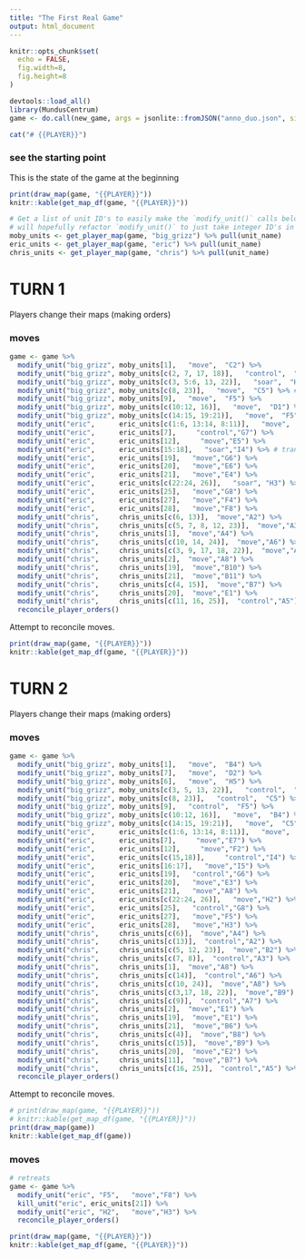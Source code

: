 ```yaml
---
title: "The First Real Game"
output: html_document
---
```


```r
knitr::opts_chunk$set(
  echo = FALSE, 
  fig.width=8,
  fig.height=8
)
```


```r
devtools::load_all()
library(MundusCentrum)
game <- do.call(new_game, args = jsonlite::fromJSON("anno_duo.json", simplifyVector = FALSE))
```

```r
cat("# {{PLAYER}}")
```

### see the starting point
This is the state of the game at the beginning

```r
print(draw_map(game, "{{PLAYER}}"))
knitr::kable(get_map_df(game, "{{PLAYER}}"))
```

```r
# Get a list of unit ID's to easily make the `modify_unit()` calls below.
# will hopefully refactor `modify_unit()` to just take integer ID's in the future
moby_units <- get_player_map(game, "big_grizz") %>% pull(unit_name)
eric_units <- get_player_map(game, "eric") %>% pull(unit_name)
chris_units <- get_player_map(game, "chris") %>% pull(unit_name)
```

# TURN 1
Players change their maps (making orders)

### moves

```r
game <- game %>%
  modify_unit("big_grizz", moby_units[1],   "move",  "C2") %>%
  modify_unit("big_grizz", moby_units[c(2, 7, 17, 18)],   "control",  "D4") %>%
  modify_unit("big_grizz", moby_units[c(3, 5:6, 13, 22)],   "soar",  "H2") %>% # transport
  modify_unit("big_grizz", moby_units[c(8, 23)],   "move",  "C5") %>% # transport
  modify_unit("big_grizz", moby_units[9],   "move",  "F5") %>%
  modify_unit("big_grizz", moby_units[c(10:12, 16)],   "move",  "D1") %>%
  modify_unit("big_grizz", moby_units[c(14:15, 19:21)],   "move",  "F5") %>%
  modify_unit("eric",      eric_units[c(1:6, 13:14, 8:11)],   "move",  "E7") %>%
  modify_unit("eric",      eric_units[7],     "control","G7") %>%
  modify_unit("eric",      eric_units[12],     "move","E5") %>%
  modify_unit("eric",      eric_units[15:18],   "soar","I4") %>% # transport 
  modify_unit("eric",      eric_units[19],   "move","G6") %>%
  modify_unit("eric",      eric_units[20],   "move","E6") %>%
  modify_unit("eric",      eric_units[21],   "move","E4") %>%
  modify_unit("eric",      eric_units[c(22:24, 26)],   "soar", "H3") %>% # transport 
  modify_unit("eric",      eric_units[25],   "move","G8") %>%
  modify_unit("eric",      eric_units[27],   "move","F4") %>%
  modify_unit("eric",      eric_units[28],   "move","F8") %>%
  modify_unit("chris",     chris_units[c(6, 13)],  "move","A2") %>%
  modify_unit("chris",     chris_units[c(5, 7, 8, 12, 23)],  "move","A3") %>%
  modify_unit("chris",     chris_units[1],  "move","A4") %>%
  modify_unit("chris",     chris_units[c(10, 14, 24)],  "move","A6") %>%
  modify_unit("chris",     chris_units[c(3, 9, 17, 18, 22)],  "move","A7") %>%
  modify_unit("chris",     chris_units[2],  "move","A8") %>%
  modify_unit("chris",     chris_units[19],  "move","B10") %>%
  modify_unit("chris",     chris_units[21],  "move","B11") %>%
  modify_unit("chris",     chris_units[c(4, 15)],  "move","B7") %>%
  modify_unit("chris",     chris_units[20],  "move","E1") %>%
  modify_unit("chris",     chris_units[c(11, 16, 25)],  "control","A5") %>%
  reconcile_player_orders()

```

Attempt to reconcile moves.

```r
print(draw_map(game, "{{PLAYER}}"))
knitr::kable(get_map_df(game, "{{PLAYER}}"))
```

# TURN 2
Players change their maps (making orders)

### moves

```r
game <- game %>%
  modify_unit("big_grizz", moby_units[1],   "move",  "B4") %>%
  modify_unit("big_grizz", moby_units[7],   "move",  "D2") %>%
  modify_unit("big_grizz", moby_units[6],   "move",  "H5") %>%
  modify_unit("big_grizz", moby_units[c(3, 5, 13, 22)],   "control",  "H2") %>%
  modify_unit("big_grizz", moby_units[c(8, 23)],   "control",  "C5") %>%
  modify_unit("big_grizz", moby_units[9],   "control",  "F5") %>%
  modify_unit("big_grizz", moby_units[c(10:12, 16)],   "move",  "B4") %>%
  modify_unit("big_grizz", moby_units[c(14:15, 19:21)],   "move",  "C5") %>%
  modify_unit("eric",      eric_units[c(1:6, 13:14, 8:11)],   "move",  "E5") %>%
  modify_unit("eric",      eric_units[7],     "move","E7") %>%
  modify_unit("eric",      eric_units[12],     "move","F2") %>%
  modify_unit("eric",      eric_units[c(15,18)],     "control","I4") %>%
  modify_unit("eric",      eric_units[16:17],   "move","I5") %>%
  modify_unit("eric",      eric_units[19],   "control","G6") %>%
  modify_unit("eric",      eric_units[20],   "move","E3") %>%
  modify_unit("eric",      eric_units[21],   "move","A8") %>%
  modify_unit("eric",      eric_units[c(22:24, 26)],   "move","H2") %>%
  modify_unit("eric",      eric_units[25],   "control","G8") %>%
  modify_unit("eric",      eric_units[27],   "move","F5") %>%
  modify_unit("eric",      eric_units[28],   "move","H3") %>%
  modify_unit("chris",     chris_units[c(6)],  "move","A4") %>%
  modify_unit("chris",     chris_units[c(13)],  "control","A2") %>%
  modify_unit("chris",     chris_units[c(5, 12, 23)],  "move","B2") %>%
  modify_unit("chris",     chris_units[c(7, 8)],  "control","A3") %>%
  modify_unit("chris",     chris_units[1],  "move","A8") %>%
  modify_unit("chris",     chris_units[c(14)],  "control","A6") %>%
  modify_unit("chris",     chris_units[c(10, 24)],  "move","A8") %>%
  modify_unit("chris",     chris_units[c(3,17, 18, 22)],  "move","B9") %>%
  modify_unit("chris",     chris_units[c(9)],  "control","A7") %>%
  modify_unit("chris",     chris_units[2],  "move","E1") %>%
  modify_unit("chris",     chris_units[19],  "move","E1") %>%
  modify_unit("chris",     chris_units[21],  "move","B6") %>%
  modify_unit("chris",     chris_units[c(4)],  "move","B8") %>%
  modify_unit("chris",     chris_units[c(15)],  "move","B9") %>%
  modify_unit("chris",     chris_units[20],  "move","E2") %>%
  modify_unit("chris",     chris_units[11],  "move","B7") %>%
  modify_unit("chris",     chris_units[c(16, 25)],  "control","A5") %>%
  reconcile_player_orders()
```

Attempt to reconcile moves.

```r
# print(draw_map(game, "{{PLAYER}}"))
# knitr::kable(get_map_df(game, "{{PLAYER}}"))
print(draw_map(game))
knitr::kable(get_map_df(game))
```

### moves

```r
# retreats
game <- game %>%
  modify_unit("eric", "F5",   "move","F8") %>%
  kill_unit("eric", eric_units[21]) %>%
  modify_unit("eric", "H2",   "move","H3") %>%
  reconcile_player_orders()
```

```r
print(draw_map(game, "{{PLAYER}}"))
knitr::kable(get_map_df(game, "{{PLAYER}}"))
```
